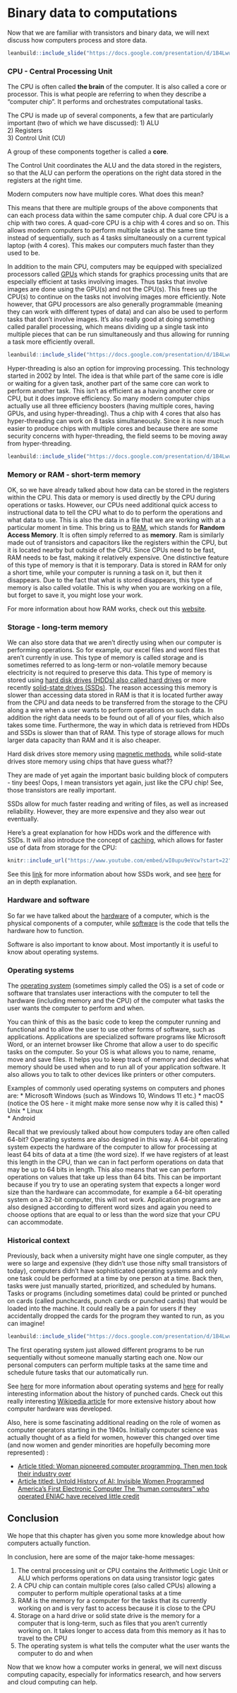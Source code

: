 
# Binary data to computations

Now that we are familiar with transistors and binary data, we will next discuss how computers process and store data. 

```r
leanbuild::include_slide("https://docs.google.com/presentation/d/1B4LwuvgA6aUopOHEAbES1Agjy7Ex2IpVAoUIoBFbsq0/edit#slide=id.gf6e632d05f_0_4")
```


### **CPU** - Central Processing Unit


The CPU is often called **the brain** of the computer. It is also called a core or processor. This is what people are referring to when they describe a "computer chip". It performs and orchestrates computational tasks. 

The CPU is made up of several components, a few that are particularly important (two of which we have discussed): 
 1) ALU  
 2) Registers  
 3) Control Unit (CU)  
 
A group of these components together is called a **core**.
 
The Control Unit coordinates the ALU and the data stored in the registers, so that the ALU can perform the operations on the right data stored in the registers at the right time.
 
Modern computers now have multiple cores. What does this mean?

This means that there are multiple groups of the above components that can each process data within the same computer chip.  A dual core CPU is a chip with two cores. A quad-core CPU is a chip with 4 cores and so on. This allows modern computers to perform multiple tasks at the same time instead of sequentially, such as 4 tasks simultaneously on a current typical laptop (with 4 cores). This makes our computers much faster than they used to be. 

In addition to the main CPU, computers may be equipped with specialized processors called [GPUs](https://www.intel.com/content/www/us/en/products/docs/processors/what-is-a-gpu.html#) which stands for graphics processing units that are especially efficient at tasks involving images. Thus tasks that involve images are done using the GPU(s) and not the CPU(s). This frees up the CPU(s) to continue on the tasks not involving images more efficiently. Note however, that GPU processors are also generally programmable (meaning they can work with different types of data) and can also be used to perform tasks that don't involve images. It's also really good at doing something called parallel processing, which means dividing up a single task into multiple pieces that can be run simultaneously and thus allowing for running a task more efficiently overall. 


```r
leanbuild::include_slide("https://docs.google.com/presentation/d/1B4LwuvgA6aUopOHEAbES1Agjy7Ex2IpVAoUIoBFbsq0/edit#slide=id.gf6e632d05f_0_381")
```

Hyper-threading is also an option for improving processing. This technology started in 2002 by Intel. The idea is that while part of the same core is idle or waiting for a given task,  another part of the same core can work to perform another task. This isn't as efficient as a having another core or CPU, but it does improve efficiency. So many modern computer chips actually use all three efficiency boosters (having multiple cores, having GPUs, and using hyper-threading). Thus a chip with 4 cores that also has hyper-threading can work on 8 tasks simultaneously. Since it is now much easier to produce chips with multiple cores and because there are some security concerns with hyper-threading, the field seems to be moving away from hyper-threading.

```r
leanbuild::include_slide("https://docs.google.com/presentation/d/1B4LwuvgA6aUopOHEAbES1Agjy7Ex2IpVAoUIoBFbsq0/edit#slide=id.gfb2e21ecdc_0_75")
```

### **Memory or RAM** - short-term memory

OK, so we have already talked about how data can be stored in the registers within the CPU. This data or memory is used directly by the CPU during operations or tasks. However, our CPUs need additional quick access to instructional data to tell the CPU what to do to perform the operations and what data to use. This is also the data in a file that we are working with at a particular moment in time. This bring us to [RAM](https://www.computerhope.com/jargon/r/ram.htm), which stands for **Random Access Memory**.  It is often simply referred to as **memory**. Ram is similarly made out of transistors and capacitors like the registers within the CPU, but it is located nearby but outside of the CPU. Since CPUs need to be fast, RAM needs to be fast, making it relatively expensive. One distinctive feature of this type of memory is that it is temporary. Data is stored in RAM  for only a short time, while your computer is running a task on it, but then it disappears. Due to the fact that what is stored disappears, this type of memory is also called volatile.  This is why when you are working on a file, but forget to save it, you might lose your work. 

For more information about how RAM works, check out this [website](https://computer.howstuffworks.com/ram.htm).




### **Storage**  - long-term memory

We can also store data that we aren't directly using when our computer is performing operations. So for example, our excel files and word files that aren't currently in use. This type of memory is called storage and is sometimes referred to as long-term or non-volatile memory because electricity is not required to preserve this data. This type of memory is stored using [hard disk drives (HDDs) also called hard drives](https://www.computerhope.com/jargon/h/harddriv.htm) or more recently [solid-state drives (SSDs)](https://www.computerhope.com/jargon/s/ssd.htm). The reason accessing this memory is slower than accessing data stored in RAM is that it is located further away from the CPU and data needs to be transferred from the storage to the CPU along a wire when a user wants to perform operations on such data. In addition the right data needs to be found out of all of your files, which also takes some time. Furthermore, the way in which data is retrieved from HDDs and SSDs is slower than that of RAM. This type of storage allows for much larger data capacity than RAM and it is also cheaper.

Hard disk drives store memory using [magnetic methods](https://www.extremetech.com/computing/88078-how-a-hard-drive-works), while solid-state drives store memory using chips that have guess what??

They are made of yet again the important basic building block of computers - tiny bees!  Oops, I mean transistors yet again, just like the CPU chip! See, those transistors are really important.

SSDs allow for much faster reading and writing of files, as well as increased reliability. However, they are more expensive and they also wear out eventually. 

Here's a great explanation for how HDDs work and the difference with SSDs. It will also introduce the concept of [caching](https://en.wikipedia.org/wiki/CPU_cache), which allows for faster use of data from storage for the CPU:

```r
knitr::include_url("https://www.youtube.com/embed/wI0upu9eVcw?start=22")
```


See this [link](https://computer.howstuffworks.com/solid-state-drive.htm) for more information about how SSDs work, and see [here](https://arstechnica.com/information-technology/2012/06/inside-the-ssd-revolution-how-solid-state-disks-really-work) for an in depth explanation.


### Hardware and software

So far we have talked about the [hardware](https://simple.wikipedia.org/wiki/Computer_hardware) of a computer, which is the physical components of a computer, while [software](https://simple.wikipedia.org/wiki/Software) is the code that tells the hardware how to function.

Software is also important to know about. Most importantly it is useful to know about operating systems.

### Operating systems

The [operating system](https://en.wikipedia.org/wiki/Operating_system) (sometimes simply called the OS) is a set of code or software that translates user interactions with the computer to tell the hardware (including memory and the CPU) of the computer what tasks the user wants the computer to perform and when.

You can think of this as the basic code to keep the computer running and functional and to allow the user to use other forms of software, such as applications. Applications are specialized software programs like Microsoft Word, or an internet browser like Chrome that allow a user to do specific tasks on the computer. So your OS is what allows you to name, rename, move and save files. It helps you to keep track of memory and decides what memory should be used when and to run all of your application software. It also allows you to talk to other devices like printers or other computers.

Examples of commonly used operating systems on computers and phones are:
* Microsoft Windows (such as Windows 10, Windows 11 etc.)
* macOS (notice the OS here - it might make more sense now why it is called this)
* Unix
* Linux  
* Android

Recall that we previously talked about how computers today are often called 64-bit? Operating systems are also designed in this way. A 64-bit operating system expects the hardware of the computer to allow for processing at least 64 bits of data at a time (the word size). If we have registers of at least this length in the CPU, than we can in fact perform operations on data that may be up to 64 bits in length. This also means that we can perform operations on values that take up less than 64 bits. This can be important because if you try to use an operating system that expects a longer word size than the hardware can accommodate, for example a 64-bit operating system on a 32-bit computer, this will not work. Application programs are also designed according to different word sizes and again you need to choose options that are equal to or less than the word size that your CPU can accommodate.


### Historical context

Previously, back when a university might have one single computer, as they were so large and expensive (they didn't use those nifty small transistors of today), computers didn't have sophisticated operating systems and only one task could be performed at a time by one person at a time. Back then, tasks were just manually started, prioritized, and scheduled by humans. Tasks or programs (including sometimes data) could be printed or punched on cards (called punchcards, punch cards or punched cards) that would be loaded into the machine. It could really be a pain for users if they accidentally dropped the cards for the program they wanted to run, as you can imagine!

```r
leanbuild::include_slide("https://docs.google.com/presentation/d/1B4LwuvgA6aUopOHEAbES1Agjy7Ex2IpVAoUIoBFbsq0/edit#slide=id.gf96b1d997a_0_1")
```

The first operating system just allowed different programs to be run sequentially without someone manually starting each one. Now our personal computers can perform multiple tasks at the same time and schedule future tasks that our automatically run.

See [here](https://www.deskdecode.com/operating-systems-os/) for more information about operating systems and [here](https://www.wikiwand.com/en/Punched_card) for really interesting information about the history of punched cards.
Check out this really interesting [Wikipedia article](https://en.wikipedia.org/wiki/History_of_computing_hardware) for more extensive history about how computer hardware was developed.

Also, here is some fascinating additional reading on the role of women as computer operators starting in the 1940s. Initially computer science was actually thought of as a field for women, however this changed over time (and now women and gender minorities are hopefully becoming more represented) : 

* [Article titled: Woman pioneered computer programming. Then men took their industry over](https://timeline.com/women-pioneered-computer-programming-then-men-took-their-industry-over-c2959b822523)
* [Article titled: Untold History of AI: Invisible Women Programmed America's First Electronic Computer The “human computers” who operated ENIAC have received little credit](https://spectrum.ieee.org/untold-history-of-ai-invisible-woman-programmed-americas-first-electronic-computer)


## Conclusion

We hope that this chapter has given you some more knowledge about how computers actually function.

In conclusion, here are some of the major take-home messages:

1) The central processing unit or CPU contains the Arithmetic Logic Unit or ALU which performs operations on data using transistor logic gates 
2) A CPU chip can contain multiple cores (also called CPUs) allowing a computer to perform multiple operational tasks at a time
3) RAM is the memory for a computer for the tasks that its currently working on and is very fast to access because it is close to the CPU
4) Storage on a hard drive or solid state drive is the memory for a computer that is long-term, such as files that you aren't currently working on. It takes longer to access data from this memory as it has to travel to the CPU
5) The operating system is what tells the computer what the user wants the computer to do and when

Now that we know how a computer works in general, we will next discuss computing capacity, especially for informatics research, and how servers and cloud computing can help. 




